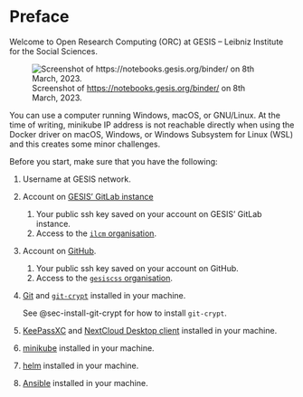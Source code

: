 # Preface {.unnumbered}

Welcome to Open Research Computing (ORC) at GESIS – Leibniz Institute for the Social Sciences.

![Screenshot of <https://notebooks.gesis.org/binder/> on 8th March, 2023.](img/notebooks.gesis.org.png)

::: {.callout-note}

You can use a computer running Windows, macOS, or GNU/Linux. At the time of writing, minikube IP address is not reachable directly when using the Docker driver on macOS, Windows, or Windows Subsystem for Linux (WSL) and this creates some minor challenges.

:::

Before you start, make sure that you have the following:

1. Username at GESIS network.
2. Account on [GESIS' GitLab instance](https://git.gesis.org)
   1. Your public ssh key saved on your account on GESIS' GitLab instance.
   2. Access to the [`ilcm` organisation](https://git.gesis.org/ilcm).
3. Account on [GitHub](https://github.com/).
   1. Your public ssh key saved on your account on GitHub.
   2. Access to the [`gesiscss` organisation](https://github.com/gesiscss/orc).
4. [Git](https://git-scm.com/) and [`git-crypt`](https://www.agwa.name/projects/git-crypt/) installed in your machine.

   See @sec-install-git-crypt for how to install `git-crypt`.
4. [KeePassXC](https://keepassxc.org/) and [NextCloud Desktop client](https://nextcloud.com/install/#install-clients) installed in your machine.
5. [minikube](https://minikube.sigs.k8s.io/docs/) installed in your machine.
6. [helm](https://helm.sh) installed in your machine.
7. [Ansible](https://www.ansible.com/) installed in your machine.

